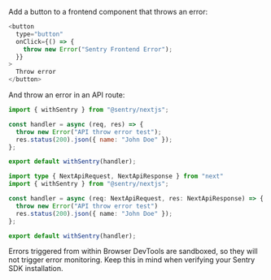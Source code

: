 Add a button to a frontend component that throws an error:

```javascript {filename:pages/index.js}
<button
  type="button"
  onClick={() => {
    throw new Error("Sentry Frontend Error");
  }}
>
  Throw error
</button>
```

And throw an error in an API route:

```javascript {filename:pages/api/error.js}
import { withSentry } from "@sentry/nextjs";

const handler = async (req, res) => {
  throw new Error("API throw error test");
  res.status(200).json({ name: "John Doe" });
};

export default withSentry(handler);
```

```typescript {filename:pages/api/error.ts}
import type { NextApiRequest, NextApiResponse } from "next"
import { withSentry } from "@sentry/nextjs";

const handler = async (req: NextApiRequest, res: NextApiResponse) => {
  throw new Error("API throw error test")
  res.status(200).json({ name: "John Doe" });
};

export default withSentry(handler);
```

<Note>

Errors triggered from within Browser DevTools are sandboxed, so they will not trigger error monitoring. Keep this in mind when verifying your Sentry SDK installation.

</Note>
